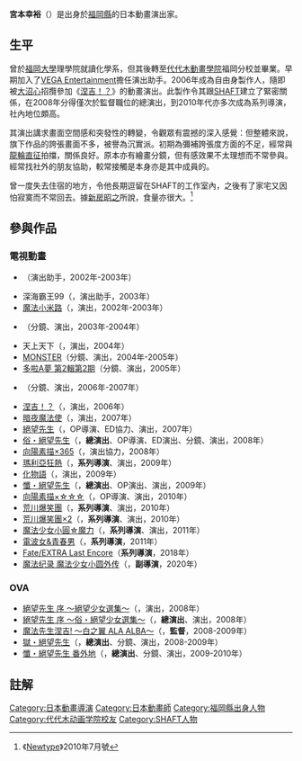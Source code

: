 {{primarysources|time=2011-01-11T09:42:24+00:00}}
{{Japanese|japanese=宮本 幸裕|kana=みやもと ゆきひろ|romaji=Miyamoto Yukihiro}}

'''宮本幸裕'''（{{bd|1977年|11月21日|catIdx=Miyamoto Yukihiro}}）是出身於[[福岡縣|福岡縣]]的日本動畫演出家。

== 生平 ==
曾於[[福岡大學|福岡大學]]理學院就讀化學系，但其後轉至[[代代木動畫學院|代代木動畫學院]]福岡分校並畢業。早期加入了[[VEGA_Entertainment|VEGA Entertainment]]擔任演出助手。2006年成為自由身製作人，隨即被[[大沼心|大沼心]]招攬參加《[[魔法老師_(動畫)|涅吉！？]]》的動畫演出。此製作令其跟[[SHAFT|SHAFT]]建立了緊密關係，在2008年分得僅次於監督職位的總演出，到2010年代亦多次成為系列導演，社內地位頗高。

其演出講求畫面空間感和突發性的轉變，令觀眾有震撼的深入感覺：但整體來說，旗下作品的誇張畫面不多，被譽為沉實派。初期為彌補誇張度方面的不足，經常與[[龍輪直征|龍輪直征]]拍擋，關係良好。原本亦有繪畫分鏡，但有感效果不太理想而不常參與。經常找社外的朋友協助，較常接觸是本身亦是其中成員的{{lang|ja|劇団イヌカレー}}。

曾一度失去住宿的地方，令他長期逗留在SHAFT的工作室內，之後有了家宅又因怕寂寞而不常回去。據[[新房昭之|新房昭之]]所說，食量亦很大。<ref>《[[Newtype_(雜誌)|Newtype]]》2010年7月號</ref>

== 參與作品 ==
=== 電視動畫 ===
* {{lang|ja|ふぉうちゅんドッグす}}（演出助手，2002年-2003年） 
* 深海霸王99（{{lang|ja|SUBMARINE SUPER 99}}，演出助手，2003年） 
* [[魔法小米路|魔法小米路]]（{{lang|ja|わがまま☆フェアリー ミルモでポン!}}，演出，2002年-2003年）
* {{lang|ja|F-ZERO ファルコン伝説}}（分鏡、演出，2003年-2004年） 
* 天上天下（{{lang|ja|天上天下}}，演出，2004年） 
* [[MONSTER|MONSTER]]（分鏡、演出，2004年-2005年） 
* [[多啦A夢_(電視動畫)|多啦A夢 第2輯第2期]]（分鏡、演出，2005年） 
* {{lang|ja|牙 -KIBA-}}（分鏡、演出，2006年-2007年）
* [[魔法老師_(動畫)|涅吉！？]]（{{lang|ja|ネギま!?}}，演出，2006年） 
* [[暗夜魔法使|暗夜魔法使]]（{{lang|ja|ナイトウィザード The ANIMATION}}，演出，2007年） 
* [[絕望先生|絕望先生]]（{{lang|ja|さよなら絶望先生}}，OP導演、ED協力、演出，2007年）  
* [[絕望先生|俗・絕望先生]]（{{lang|ja|俗・さよなら絶望先生}}，'''總演出'''、OP導演、ED演出、分鏡、演出，2008年）
* [[向陽素描|向陽素描×365]]（{{lang|ja|ひだまりスケッチ×365}}，演出協力，2008年）
* [[瑪利亞狂熱|瑪利亞狂熱]]（{{lang|ja|まりあ†ほりっく}}，'''系列導演'''、演出，2009年）
* [[化物語|化物語]]（{{lang|ja|化物語}}，演出，2009年）
* [[絕望先生|懺・絕望先生]]（{{lang|ja|懺・さよなら絶望先生}}，'''總演出'''、OP演出、演出，2009年）
* [[向陽素描|向陽素描×☆☆☆]]（{{lang|ja|ひだまりスケッチ×☆☆☆}}，OP導演、演出，2010年）
* [[荒川爆笑團|荒川爆笑團]]（{{lang|ja|荒川アンダー ザ ブリッジ}}，'''系列導演'''、演出，2010年）
* [[荒川爆笑團|荒川爆笑團×2]]（{{lang|ja|荒川アンダー ザ ブリッジ×2}}，'''系列導演'''、演出，2010年）
* [[魔法少女小圓☆魔力|魔法少女小圓☆魔力]]（{{lang|ja|魔法少女まどか☆マギカ}}，'''系列導演'''、演出，2011年）
* [[電波女&青春男|電波女&青春男]]（{{lang|ja|電波女と青春男}}，'''系列導演'''，2011年）
* [[Fate/EXTRA|Fate/EXTRA Last Encore]]（'''系列導演'''，2018年）
* [[魔法纪录_魔法少女小圆外传|魔法纪录 魔法少女小圆外传]]（{{lang|ja|マギアレコード 魔法少女まどか☆マギカ外伝}}，'''副導演'''，2020年）

=== OVA ===
* [[絕望先生|絕望先生 序 ～絕望少女選集～]]（{{lang|ja|さよなら絶望先生 序〜絶望少女撰集〜}}，演出，2008年） 
* [[絕望先生|絕望先生 序 ～俗・絕望少女選集～]]（{{lang|ja|さよなら絶望先生 序〜俗・絶望少女撰集〜}}，'''總演出'''、演出，2008年）
* [[魔法老師_(動畫)|魔法先生涅吉! ～白之翼 ALA ALBA～]]（{{lang|ja|魔法先生ネギま! 〜白き翼 ALA ALBA〜}}，'''監督'''，2008-2009年）
* [[絕望先生|獄・絕望先生]]（{{lang|ja|獄・さよなら絶望先生}}，'''總演出'''、分鏡、演出，2008-2009年）
* [[絕望先生|懺・絕望先生 番外地]]（{{lang|ja|懺・さよなら絶望先生 番外地}}，'''總演出'''、分鏡、演出，2009-2010年）

== 註解 ==
{{Reflist|2}}

{{SHAFT}}
{{魔法少女小圓}}
{{DEFAULTSORT:Miyamoto Yukihiro}}
[[Category:日本動畫導演|Category:日本動畫導演]]
[[Category:日本動畫師|Category:日本動畫師]]
[[Category:福岡縣出身人物|Category:福岡縣出身人物]]
[[Category:代代木动画学院校友|Category:代代木动画学院校友]]
[[Category:SHAFT人物|Category:SHAFT人物]]